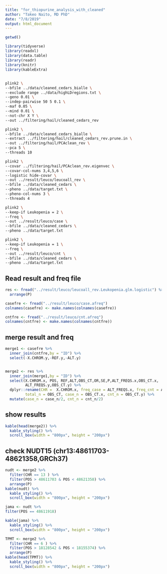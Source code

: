 ```yaml
---
title: "for_thiopurine_analysis_with_cleaned"
author: "Takeo Naito, MD PhD"
date: "7/8/2019"
output: html_document
---
```

```r
getwd()
```

```r
library(tidyverse)
library(readxl)
library(data.table)
library(readr)
library(knitr)
library(kableExtra)

```
## 

```bash
plink2 \
--bfile ../data/cleaned_cedars_bialle \
--exclude range ../data/highLDregions.txt \
--geno 0.01 \
--indep-pairwise 50 5 0.1 \
--maf 0.05 \
--mind 0.01 \
--not-chr X Y \
--out ../filtering/hail/cleaned_cedars_rev
```

```bash
plink2 \
--bfile ../data/cleaned_cedars_bialle \
--extract ../filtering/hail/cleaned_cedars_rev.prune.in \
--out ../filtering/hail/PCAclean_rev \
--pca 5 \
--threads 10
```



```bash
plink2 \
--covar ../filtering/hail/PCAclean_rev.eigenvec \
--covar-col-nums 3,4,5,6 \
--logistic hide-covar \
--out ../result/leuco/leucoall_rev \
--bfile ../data/cleaned_cedars \
--pheno ../data/target.txt \
--pheno-col-nums 3 \
--threads 4

```
```bash
plink2 \
--keep-if Leukopenia = 2 \
--freq \
--out ../result/leuco/case \
--bfile ../data/cleaned_cedars \
--pheno ../data/target.txt 
```

```bash
plink2 \
--keep-if Leukopenia = 1 \
--freq \
--out ../result/leuco/cnt \
--bfile ../data/cleaned_cedars \
--pheno ../data/target.txt 
```

## Read result and freq file

```r
res <- fread("../result/leuco/leucoall_rev.Leukopenia.glm.logistic") %>% 
  arrange(P)

casefre <- fread("../result/leuco/case.afreq")
colnames(casefre) <- make.names(colnames(casefre))

cntfre <- fread("../result/leuco/cnt.afreq")
colnames(cntfre) <- make.names(colnames(cntfre))


```
## merge result and freq

```r
merge1 <- casefre %>% 
  inner_join(cntfre,by = "ID") %>% 
  select(-X.CHROM.y,-REF.y,-ALT.y)


merge2 <- res %>% 
  inner_join(merge1,by = "ID") %>% 
  select(X.CHROM.x, POS, REF,ALT,OBS_CT,OR,SE,P,ALT_FREQS.x,OBS_CT.x,
         ALT_FREQS.y,OBS_CT.y) %>%  
  dplyr::rename(CHR =  X.CHROM.x, freq_case = ALT_FREQS.x, freq_cnt = ALT_FREQS.y,
         total_n = OBS_CT, case_n = OBS_CT.x, cnt_n = OBS_CT.y) %>% 
  mutate(case_n = case_n/2, cnt_n = cnt_n/2)

```
## show results
```r
kable(head(merge2)) %>%
  kable_styling() %>%
  scroll_box(width = "800px", height = "200px")
```


## check NUDT15 (chr13:48611703-48621358,GRCh37)
```r
nudt <- merge2 %>% 
  filter(CHR == 13 ) %>% 
  filter(POS > 48611703 & POS < 48621358) %>% 
  arrange(P)
kable(nudt) %>%
  kable_styling() %>%
  scroll_box(width = "800px", height = "200px")

jama <- nudt %>% 
filter(POS == 48611918)

kable(jama) %>%
  kable_styling() %>%
  scroll_box(width = "800px", height = "200px")

```


```r
TPMT <- merge2 %>% 
  filter(CHR == 6 ) %>% 
  filter(POS > 18128542 & POS < 18155374) %>% 
  arrange(P)
kable(head(TPMT)) %>%
  kable_styling() %>%
  scroll_box(width = "800px", height = "200px")
```





